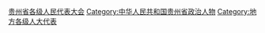 [[Category:贵州省各级人民代表大会|]]
[[Category:中华人民共和国贵州省政治人物‎|Category:中华人民共和国贵州省政治人物‎]]
[[Category:地方各级人大代表|Category:地方各级人大代表]]